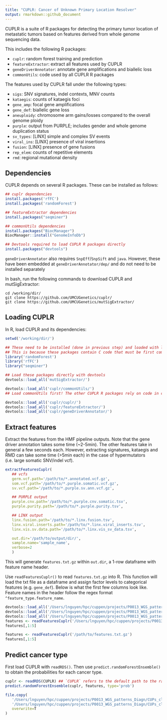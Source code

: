 ```yaml
---
title: "CUPLR: Cancer of Unknown Primary Location Resolver"
output: rmarkdown::github_document
---
```


CUPLR is a suite of R packages for detecting the primary tumor location of metastatic tumors based
on features derived from whole genome sequencing data. 

This includes the following R packages:

* `cuplr`: random forest training and prediction
* `featureExtractor`: extract all features used by CUPLR
* `geneDriverAnnotator`: annotate gene amplifications and biallelic loss
* `commonUtils`: code used by all CUPLR R packages

The features used by CUPLR fall under the following types:

* `sigs`: SNV signatures, indel contexts, MNV counts
* `kataegis`: counts of kataegis foci
* `gene_amp`: focal gene amplifications
* `gene_def`: biallelic gene loss
* `aneuploidy`: chromosome arm gains/losses compared to the overall genome ploidy
* `purple`: output from PURPLE; includes gender and whole genome duplication status
* `sv_types`: [LINX] simple and complex SV events
* `viral_ins`: [LINX] presence of viral insertions
* `fusion`: [LINX] presence of gene fusions
* `rep_elem`: counts of repetitive elements
* `rmd`: regional mutational density

## Dependencies
CUPLR depends on several R packages. These can be installed as follows:

```r
## cuplr dependencies
install.packages('rfFC')
install.packages('randomForest')

## featureExtractor dependencies
install.packages("seqminer")

## commonUtils dependencies
install.packages("BiocManager")
BiocManager::install("GenomeInfoDb")

## Devtools required to load CUPLR R packages directly
install.packages("devtools")
```

`geneDriverAnnotator` also requires `SnpEff`/`SnpSift` and `java`. However, these have been embedded at 
`geneDriverAnnotator/dep/` and do not need to be installed separately

In bash, run the following commands to download CUPLR and mutSigExtractor:
```
cd /working/dir/
git clone https://github.com/UMCUGenetics/cuplr/
git clone https://github.com/UMCUGenetics/mutSigExtractor/
```

## Loading CUPLR
In R, load CUPLR and its dependencies:
```r
setwd('/working/dir/')

## These need to be installed (done in previous step) and loaded with library()
## This is because these packages contain C code that must be first compiled
library('randomForest')
library('rfFC')
library("seqminer")

## Load these packages directly with devtools
devtools::load_all('mutSigExtractor/') 

devtools::load_all('cuplr/commonUtils/')
## Load commonUtils first! The other CUPLR R packages rely on code in commonUtils

devtools::load_all('cuplr/cuplr/')
devtools::load_all('cuplr/featureExtractor/')
devtools::load_all('cuplr/geneDriverAnnotator/')
```

## Extract features
Extract the features from the HMF pipeline outputs. Note that the gene driver annotation takes some
time (~2-5min). The other features take in general a few seconds each. However, extracting 
signatures, kataegis and RMD can take some time (>5min each) in the case 
of hypermutators (i.e. large somatic SNV/indel vcf).

```r
extractFeaturesCuplr(
   ## vcfs
   germ.vcf.path='/path/to/*.annotated.vcf.gz',
   som.vcf.path='/path/to/*.purple.somatic.vcf.gz',
   sv.vcf.path='/path/to/*.purple.sv.ann.vcf.gz',

   ## PURPLE output
   purple.cnv.path='/path/to/*.purple.cnv.somatic.tsv',
   purple.purity.path='/path/to/*.purple.purity.tsv',

   ## LINX output
   linx.fusion.path='/path/to/*.linx.fusion.tsv',
   linx.viral.inserts.path='/path/to/*.linx.viral_inserts.tsv',
   linx.vis.sv.data.path='/path/to/*.linx.vis_sv_data.tsv',

   out.dir='/path/to/output/dir/', 
   sample.name='sample_name', 
   verbose=2
   )
```

This will generate `features.txt.gz` within `out.dir`, a 1-row dataframe with feature name header.

Use `readFeaturesCuplr()` to read `features.txt.gz` into R. This function will load the txt file
as a dataframe and assign factor levels to categorical features (e.g. `gene_def`). Below is what the
first few columns look like. Feature names in the header follow the regex format 
`^feature_type.feature_name`.

```r
devtools::load_all('/Users/lnguyen/hpc/cuppen/projects/P0013_WGS_patterns_Diagn/CUPs_classifier/processed/cuplr/commonUtils/')
devtools::load_all('/Users/lnguyen/hpc/cuppen/projects/P0013_WGS_patterns_Diagn/CUPs_classifier/processed/cuplr/featureExtractor/')
devtools::load_all('/Users/lnguyen/hpc/cuppen/projects/P0013_WGS_patterns_Diagn/CUPs_classifier/processed/cuplr/cuplr/')
features <- readFeaturesCuplr('/Users/lnguyen/hpc/cuppen/projects/P0013_WGS_patterns_Diagn/CUPs_classifier/processed/cuplr/featureExtractor/test/CPCT02020731T/features.txt.gz')
features[,1:5]
```

```r
features <- readFeaturesCuplr('/path/to/features.txt.gz')
features[,1:5]
```

## Predict cancer type
First load CUPLR with `readRDS()`. Then use `predict.randomForestEnsemble()` to obtain the 
probabilities for each cancer type.
```r
cuplr <- readRDS(CUPLR) ## `CUPLR` refers to the default path to the random forest model
predict.randomForestEnsemble(cuplr, features, type='prob')
```

```r
file.copy(
   '/Users/lnguyen/hpc/cuppen/projects/P0013_WGS_patterns_Diagn/CUPs_classifier/processed/cuplr/doc/README.md',
   '/Users/lnguyen/hpc/cuppen/projects/P0013_WGS_patterns_Diagn/CUPs_classifier/processed/cuplr/README.md',
   overwrite=T
)
```









